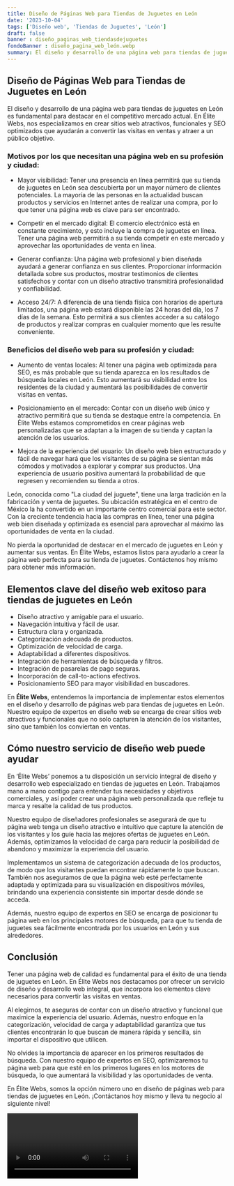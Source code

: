 ```yaml
---
title: Diseño de Páginas Web para Tiendas de Juguetes en León
date: '2023-10-04'
tags: ['Diseño web', 'Tiendas de Juguetes', 'León']
draft: false
banner : diseño_paginas_web_tiendasdejuguetes
fondoBanner : diseño_pagina_web_león.webp
summary: El diseño y desarrollo de una página web para tiendas de juguetes en León es fundamental para destacar en el competitivo mercado actual. En Élite Webs, nos especializamos en crear sitios web atractivos, funcionales y SEO optimizados que ayudarán a convertir las visitas en ventas y atraer a un público objetivo.
---
```


## Diseño de Páginas Web para Tiendas de Juguetes en León

El diseño y desarrollo de una página web para tiendas de juguetes en León es fundamental para destacar en el competitivo mercado actual. En Élite Webs, nos especializamos en crear sitios web atractivos, funcionales y SEO optimizados que ayudarán a convertir las visitas en ventas y atraer a un público objetivo.

### Motivos por los que necesitan una página web en su profesión y ciudad:

- Mayor visibilidad: Tener una presencia en línea permitirá que su tienda de juguetes en León sea descubierta por un mayor número de clientes potenciales. La mayoría de las personas en la actualidad buscan productos y servicios en Internet antes de realizar una compra, por lo que tener una página web es clave para ser encontrado.

- Competir en el mercado digital: El comercio electrónico está en constante crecimiento, y esto incluye la compra de juguetes en línea. Tener una página web permitirá a su tienda competir en este mercado y aprovechar las oportunidades de venta en línea.

- Generar confianza: Una página web profesional y bien diseñada ayudará a generar confianza en sus clientes. Proporcionar información detallada sobre sus productos, mostrar testimonios de clientes satisfechos y contar con un diseño atractivo transmitirá profesionalidad y confiabilidad.

- Acceso 24/7: A diferencia de una tienda física con horarios de apertura limitados, una página web estará disponible las 24 horas del día, los 7 días de la semana. Esto permitirá a sus clientes acceder a su catálogo de productos y realizar compras en cualquier momento que les resulte conveniente.

### Beneficios del diseño web para su profesión y ciudad:

- Aumento de ventas locales: Al tener una página web optimizada para SEO, es más probable que su tienda aparezca en los resultados de búsqueda locales en León. Esto aumentará su visibilidad entre los residentes de la ciudad y aumentará las posibilidades de convertir visitas en ventas.

- Posicionamiento en el mercado: Contar con un diseño web único y atractivo permitirá que su tienda se destaque entre la competencia. En Élite Webs estamos comprometidos en crear páginas web personalizadas que se adaptan a la imagen de su tienda y captan la atención de los usuarios.

- Mejora de la experiencia del usuario: Un diseño web bien estructurado y fácil de navegar hará que los visitantes de su página se sientan más cómodos y motivados a explorar y comprar sus productos. Una experiencia de usuario positiva aumentará la probabilidad de que regresen y recomienden su tienda a otros.

León, conocida como "La ciudad del juguete", tiene una larga tradición en la fabricación y venta de juguetes. Su ubicación estratégica en el centro de México la ha convertido en un importante centro comercial para este sector. Con la creciente tendencia hacia las compras en línea, tener una página web bien diseñada y optimizada es esencial para aprovechar al máximo las oportunidades de venta en la ciudad.

No pierda la oportunidad de destacar en el mercado de juguetes en León y aumentar sus ventas. En Élite Webs, estamos listos para ayudarlo a crear la página web perfecta para su tienda de juguetes. Contáctenos hoy mismo para obtener más información.

<GifSeo />

<Cta />

## Elementos clave del diseño web exitoso para tiendas de juguetes en León

- Diseño atractivo y amigable para el usuario.
- Navegación intuitiva y fácil de usar.
- Estructura clara y organizada.
- Categorización adecuada de productos.
- Optimización de velocidad de carga.
- Adaptabilidad a diferentes dispositivos.
- Integración de herramientas de búsqueda y filtros.
- Integración de pasarelas de pago seguras.
- Incorporación de call-to-actions efectivos.
- Posicionamiento SEO para mayor visibilidad en buscadores.

En **Élite Webs**, entendemos la importancia de implementar estos elementos en el diseño y desarrollo de páginas web para tiendas de juguetes en León. Nuestro equipo de expertos en diseño web se encarga de crear sitios web atractivos y funcionales que no solo capturen la atención de los visitantes, sino que también los conviertan en ventas.

## Cómo nuestro servicio de diseño web puede ayudar

En ‘Élite Webs’ ponemos a tu disposición un servicio integral de diseño y desarrollo web especializado en tiendas de juguetes en León. Trabajamos mano a mano contigo para entender tus necesidades y objetivos comerciales, y así poder crear una página web personalizada que refleje tu marca y resalte la calidad de tus productos.

Nuestro equipo de diseñadores profesionales se asegurará de que tu página web tenga un diseño atractivo e intuitivo que capture la atención de los visitantes y los guíe hacia las mejores ofertas de juguetes en León. Además, optimizamos la velocidad de carga para reducir la posibilidad de abandono y maximizar la experiencia del usuario.

Implementamos un sistema de categorización adecuada de los productos, de modo que los visitantes puedan encontrar rápidamente lo que buscan. También nos aseguramos de que la página web esté perfectamente adaptada y optimizada para su visualización en dispositivos móviles, brindando una experiencia consistente sin importar desde dónde se acceda.

Además, nuestro equipo de expertos en SEO se encarga de posicionar tu página web en los principales motores de búsqueda, para que tu tienda de juguetes sea fácilmente encontrada por los usuarios en León y sus alrededores. 

## Conclusión

Tener una página web de calidad es fundamental para el éxito de una tienda de juguetes en León. En Élite Webs nos destacamos por ofrecer un servicio de diseño y desarrollo web integral, que incorpora los elementos clave necesarios para convertir las visitas en ventas.

Al elegirnos, te aseguras de contar con un diseño atractivo y funcional que maximice la experiencia del usuario. Además, nuestro enfoque en la categorización, velocidad de carga y adaptabilidad garantiza que tus clientes encontrarán lo que buscan de manera rápida y sencilla, sin importar el dispositivo que utilicen.

No olvides la importancia de aparecer en los primeros resultados de búsqueda. Con nuestro equipo de expertos en SEO, optimizaremos tu página web para que esté en los primeros lugares en los motores de búsqueda, lo que aumentará la visibilidad y las oportunidades de venta.

En Élite Webs, somos la opción número uno en diseño de páginas web para tiendas de juguetes en León. ¡Contáctanos hoy mismo y lleva tu negocio al siguiente nivel!

<Video />

<CtaBot job='Tiendas de Juguetes' city='León'/>

<Gmaps query='León+españa+maps' />